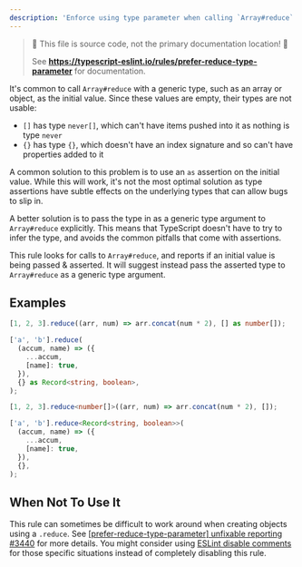 ---
description: 'Enforce using type parameter when calling `Array#reduce` instead of using a type assertion.'
---


> 🛑 This file is source code, not the primary documentation location! 🛑
>
> See **https://typescript-eslint.io/rules/prefer-reduce-type-parameter** for documentation.

It's common to call `Array#reduce` with a generic type, such as an array or object, as the initial value.
Since these values are empty, their types are not usable:

- `[]` has type `never[]`, which can't have items pushed into it as nothing is type `never`
- `{}` has type `{}`, which doesn't have an index signature and so can't have properties added to it

A common solution to this problem is to use an `as` assertion on the initial value.
While this will work, it's not the most optimal solution as type assertions have subtle effects on the underlying types that can allow bugs to slip in.

A better solution is to pass the type in as a generic type argument to `Array#reduce` explicitly.
This means that TypeScript doesn't have to try to infer the type, and avoids the common pitfalls that come with assertions.

This rule looks for calls to `Array#reduce`, and reports if an initial value is being passed & asserted.
It will suggest instead pass the asserted type to `Array#reduce` as a generic type argument.

## Examples

<Tabs>
<TabItem value="❌ Incorrect">

```ts
[1, 2, 3].reduce((arr, num) => arr.concat(num * 2), [] as number[]);

['a', 'b'].reduce(
  (accum, name) => ({
    ...accum,
    [name]: true,
  }),
  {} as Record<string, boolean>,
);
```

</TabItem>
<TabItem value="✅ Correct">

```ts
[1, 2, 3].reduce<number[]>((arr, num) => arr.concat(num * 2), []);

['a', 'b'].reduce<Record<string, boolean>>(
  (accum, name) => ({
    ...accum,
    [name]: true,
  }),
  {},
);
```

</TabItem>
</Tabs>

## When Not To Use It

This rule can sometimes be difficult to work around when creating objects using a `.reduce`.
See [[prefer-reduce-type-parameter] unfixable reporting #3440](https://github.com/typescript-eslint/typescript-eslint/issues/3440) for more details.
You might consider using [ESLint disable comments](https://eslint.org/docs/latest/use/configure/rules#using-configuration-comments-1) for those specific situations instead of completely disabling this rule.
